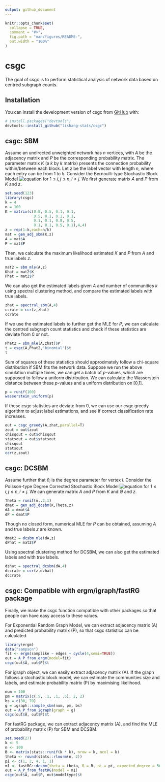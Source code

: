```yaml
---
output: github_document
---
```


<!-- README.md is generated from README.Rmd. Please edit that file -->

```r
knitr::opts_chunk$set(
  collapse = TRUE,
  comment = "#>",
  fig.path = "man/figures/README-",
  out.width = "100%"
)
```

# csgc

<!-- badges: start -->
<!-- badges: end -->

The goal of csgc is to perform statistical analysis of network data based on centred subgraph counts.

## Installation

You can install the development version of csgc from [GitHub](https://github.com/) with:

``` r
# install.packages("devtools")
devtools::install_github("lishang-stats/csgc")
```

## csgc: SBM

Assume an undirected unweighted network has $n$ vertices, with $A$ be the adjacency matrix and $P$ be the corresponding probability matrix. The parameter matrix $K$ (a $k$ by $k$ matrix) presents the connection probability within/between each block. Let $z$ be the label vector with length $n$, where each entry can be from $1$ to $k$. Consider the Bernoulli-type Stochastic Block Model
![equation](https://latex.codecogs.com/svg.latex?A_{ij}=A_{ji}\overset{i.i.d.}{\sim} \mathop{\mathrm{Be}}\left(k_{z_iz_j}\right))
for $1\leq i,j\leq n, i\ne j$. We first generate matrix $A$ and $P$ from $K$ and $z$.

```r
set.seed(123)
library(csgc)
k = 4
n = 100
K = matrix(c(0.8, 0.5, 0.1, 0.1,
             0.5, 0.1, 0.1, 0.1,
             0.1, 0.1, 0.8, 0.5,
             0.1, 0.1, 0.5, 0.1),4,4)
z = rep(1:k,each=n/k)
mat = gen_adj_sbm(K,z)
A = mat$A
P = mat$P
```

Then, we calculate the maximum likelihood estimated $K$ and $P$ from $A$ and true labels $z$.

```r
mat2 = sbm_mle(A,z)
Khat = mat2$K
Phat = mat2$P
```

We can also get the estimated labels given $A$ and number of communities $k$ using spectral clustering method, and compare the estimated labels with true labels.

```r
zhat = spectral_sbm(A,4)
ccrate = ccr(z,zhat)
ccrate
```

If we use the estimated labels to further get the MLE for $P$, we can calculate the centred subgraph count statistics and check if these statistics are deviate from 0 or not.

```r
Phat2 = sbm_mle(A,zhat)$P
t = csgc(A,Phat2,"binomial")$t
t
```

Sum of squares of these statistics should approximately follow a chi-square distribution if SBM fits the network data. Suppose we run the above simulation multiple times, we can get a batch of $p$-values, which are supposed to follow a uniform distribution. We can calculate the Wasserstein distance between these $p$-values and a uniform distribution on [0,1].

```r
p = runif(100)
wasserstein_uniform(p)
```

If these csgc statistics are deviate from 0, we can use our csgc greedy algorithm to adjust label estimations, and see if correct classification rate increases.

```r
out = csgc_greedy(A,zhat,parallel=T)
zout = out$zout
chisqout = out$chisqout
statsout = out$statsout
chisqout
statsout
ccr(z,zout)
```

## csgc: DCSBM
Assume further that $\theta_i$ is the degree parameter for vertex $i$. Consider the Poisson-type Degree Corrected Stochastic Block Model
![equation](https://latex.codecogs.com/svg.latex?A_{ij}=A_{ji}\overset{i.i.d.}{\sim}%20\mathop{\mathrm{Po}}\left(\theta_i%20\theta_j%20k_{z_iz_j}\right))
for $1\leq i,j\leq n, i\ne j$. We can generate matrix $A$ and $P$ from $K$ and $\Theta$ and $z$.

```r
Theta = runif(n,.2,1)
dmat = gen_adj_dcsbm(K,Theta,z)
dA = dmat$A
dP = dmat$P
```

Though no closed form, numerical MLE for $P$ can be obtained, assuming $A$ and true labels $z$ are known.

```r
dmat2 = dcsbm_mle(dA,z)
dPhat = mat2$P
```

Using spectral clustering method for DCSBM, we can also get the estimated labels and with true labels.

```r
dzhat = spectral_dcsbm(dA,4)
dccrate = ccr(z,dzhat)
dccrate
```

## csgc: Compatible with ergm/igraph/fastRG package
Finally, we make the csgc function compatible with other packages so that people can have easy access to these values.

For Exponential Random Graph Model, we can extract adjacency matrix (A) and predicted probability matrix (P), so that csgc statistics can be calculated.

```r
library(ergm)
data("sampson")
fit <- ergm(samplike ~ edges + cycle(4,semi=TRUE))
out = A_P_from_ergm(model=fit)
csgc(out$A, out$P)$t
```
For igraph object, we can easily extract adjacency matrix (A). If the graph follows a stochastic block model, we can estimate the communities size and labels, and estimate probability matrix (P) by maximising likelihood. 

```r
num = 100
pm = matrix(c(.5, .1, .1, .5), 2, 2)
bs = c(30, 70)
g = igraph::sample_sbm(num, pm, bs)
out = A_P_from_igraph(graph = g)
csgc(out$A, out$P)$t
```
For fastRG package, we can extract adjacency matrix (A), and find the MLE of probability matrix (P) for SBM and DCSBM.

```r
set.seed(27)
k <- 5
n <- 100
B <- matrix(stats::runif(k * k), nrow = k, ncol = k)
theta <- round(stats::rlnorm(n, 2))
pi <- c(1, 2, 4, 1, 1)
m1 <- fastRG::dcsbm(theta = theta, B = B, pi = pi, expected_degree = 50)
out = A_P_from_fastRG(model = m1)
csgc(out$A, out$P, out$modeltype)$t
```
